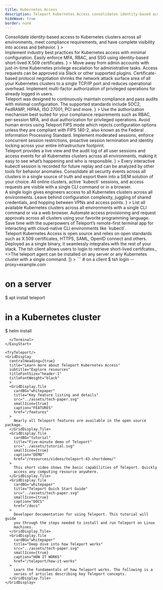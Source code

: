 ```yaml
---
title: Kubernetes Access
description: Teleport Kubernetes Access consolidates identity-based access to Kubernetes clusters across all environments.
hideWave: true
border: none
---
```



<Section bg="grayWave">
  <AnimationHeader
    title="Teleport Kubernetes Access"
    subtitle="Teleport Access Plane"
    description={
      <>
        Consolidate identity-based access to Kubernetes clusters across all environments, meet compliance requirements, and have complete visibility into access and behavior.
      </>
    }
  >
  <TerminalAnimation text="kubernetes"/>
  </AnimationHeader>
  <AnnouncementBar />
</Section>
<Section bg="wavelight">
  <ProductBanner
    imgPosition="right"
    title="Easily secure your Kubernetes clusters using security best practices"
    subtitle="For DevSecOps"
    src="../assets/k8s-access.png"
    alt="a diagram of server architecture"
    description={
      <>
        Implement industry best practices for Kubernetes access with minimal configuration. Easily enforce MFA, RBAC, and SSO using identity-based short-lived X.509 certificates.
      </>
      }
  >
    <ProductBanner.Item title="Access requests">
      Move away from admin accounts with just-in-time Kubernetes privilege
      escalation for administrative tasks. Access requests can be approved via
      Slack or other supported plugins.
    </ProductBanner.Item>
    <ProductBanner.Item title="TLS routing">
      Certificate-based protocol negotiation shrinks the network attack surface
      area of all your Kubernetes clusters to a single TCP/IP port and reduces
      operational overhead.
    </ProductBanner.Item>
    <ProductBanner.Item title="Per-session MFA">
      Implement multi-factor authorization of privileged operations for already logged in users.
    </ProductBanner.Item>
  </ProductBanner>
</Section>
<Section bg="grayWave">
  <ProductBanner
    imgPosition="left"
    title="Meet compliance requirements"
    subtitle="For compliance-minded engineers"
    src="../assets/meet_compliance_requirements@2x.png"
    alt="a diagram of server architecture"
    description={
      <>
        Teleport was designed to continuously maintain compliance and pass audits with minimal configuration. The supported standards include SOC2, FedRAMP, HIPAA, ISO 27001, PCI and more.
      </>
      }
  >
    <ProductBanner.Item title="Advanced authorization">
      Use the authorization mechanism best suited for your compliance requirements such as RBAC, per-session MFA, and dual authorization for privileged operations.
    </ProductBanner.Item>
    <ProductBanner.Item title="FIPS mode">
      Avoid human errors using Teleport FIPS mode which rejects configuration options unless they are compliant with FIPS 140-2, also known as the Federal Information Processing Standard.
    </ProductBanner.Item>
    <ProductBanner.Item title="Session controls">
      Implement moderated sessions, enforce concurrent session restrictions, proactive session termination and identity locking across your entire infrastructure footprint.
    </ProductBanner.Item>
  </ProductBanner>
</Section>
<Section bg="wavelight">
  <ProductBanner
    imgPosition="right"
    title="Complete visibility into access and behavior"
    subtitle="For security professionals"
    src="../assets/complete-visibility.png"
    alt="a diagram of server architecture"
    description={
      <>
        Teleport provides a live view and the audit log of all user sessions and access events for all Kubernetes clusters across all environments, making it easy to see what’s happening and who is responsible.
      </>
      }
>
    <ProductBanner.Item title="Session recording">
      Every interactive kubectl session is recorded for future replay and can be analyzed by other tools for behavior anomalies.
    </ProductBanner.Item>
    <ProductBanner.Item title="Unified audit log">
      Consolidate all security events across all clusters in a single source of truth and export them into a SIEM solution of your choice.
    </ProductBanner.Item>
    <ProductBanner.Item title="Live view">
      All online clusters, active `kubectl` sessions, and access requests are visible with a single CLI command or in a browser.
    </ProductBanner.Item>
  </ProductBanner>
</Section>
<Section bg="grayWave">
  <ProductBanner
    imgPosition="left"
    title="Secure access that doesn't get in the way"
    subtitle="For developers"
    src="../assets/access-anywhere-alt.png"
    alt="a diagram of server architecture"
    description={
      <>
        A single login gives engineers access to all Kubernetes clusters across all environments. Leave behind configuration complexity, juggling of shared credentials, and hopping between VPNs and access points.
      </>
      }
  >
    <ProductBanner.Item title="Live cluster inventory">
      List all available Kubernetes clusters across all environments with a single CLI command or via a web browser.
    </ProductBanner.Item>
    <ProductBanner.Item title="Access as code">
      Automate access provisioning and request approvals across all clusters using your favorite programming language.
    </ProductBanner.Item>
    <ProductBanner.Item title="Teleport Terminal">
      Save time with the superpowers of Teleport’s remote-first terminal app for interacting with cloud-native CLI environments like `kubectl`.
    </ProductBanner.Item>
  </ProductBanner>
</Section>

<VideoBanner title="Demo Video" videoId="2diX_UAmJ1c" />
<WorksWith title="Works with everything you have">
  Teleport Kubernetes Access is open source and relies on open standards such as
  X.509 certificates, HTTPS, SAML, OpenID connect and others. Deployed as a
  single binary, it seamlessly integrates with the rest of your stack.
</WorksWith>
<EasyStart
  description="Teleport is easy to deploy and use. We believe that simplicity and good user experience are key to first-class security."
  listDescription="Teleport consists of just two binaries."
  listItems={[
    <>The <span style={{color: "#512FC9", fontFamily: "Ubuntu Mono"}}>tsh</span> client allows users to login to retrieve short-lived certifcates.</>,
    <>The <span style={{color: "#512FC9", fontFamily: "Ubuntu Mono"}}>teleport</span> agent can be installed on any server or any Kubernetes cluster with a single command.</>
  ]}
>
  <Terminal>
```
# on a client
$ tsh login --proxy=example.com

# on a server
$ apt install teleport

# in a Kubernetes cluster
$ helm install
```
  </Terminal>
</EasyStart>

<TryTeleport/>
<GridDisplay
  centralHeading={true}
  title="Learn more about Teleport Kubernetes Access"
  subtitle="Explore resources"
  titleFontSize="header-1"
  titleFontWeight="black"
  >
  <GridDisplay.Tile
    cardBG="whitepaper"
    title="Key feature listing and details"
    src="../assets/tech-paper.svg"
    smallIcon={true}
    caption="FEATURES"
    href="/features"
  >
    Nearly all Teleport features are available in the open source package.
  </GridDisplay.Tile>
  <GridDisplay.Tile
    cardBG="tutorial"
    title="Five-minute demo of Teleport"
    src="../assets/tutorial.svg"
    smallIcon={true}
    caption="DEMO"
    href="/resources/videos/teleport-43-shortdemo/"
  >
    This short video shows the basic capabilities of Teleport. Quickly
    access any computing resource anywhere.
  </GridDisplay.Tile>
  <GridDisplay.Tile
    cardBG="whitepaper"
    title="Teleport Quick Start Guide"
    src="../assets/tech-paper.svg"
    smallIcon={true}
    caption="DOCS"
    href="/docs"
  >
    Developer Documentation for using Teleport. This tutorial will guide
    you through the steps needed to install and run Teleport on Linux
    machines.
  </GridDisplay.Tile>
  <GridDisplay.Tile
    cardBG="whitepaper"
    title="Deep dive into how Teleport works"
    src="../assets/tech-paper.svg"
    smallIcon={true}
    caption="HOW IT WORKS"
    href="/teleport/how-it-works"
  >
    Learn the fundamentals of how Teleport works. The following is a
    series of articles describing key Teleport concepts.
  </GridDisplay.Tile>
</GridDisplay>
